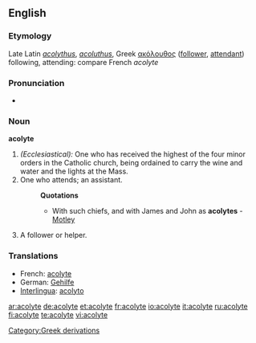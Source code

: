 ==English==

===Etymology===
Late Latin ''[[acolythus]]'', ''[[acoluthus]]'', Greek [[ακόλουθος]] ([[follower]], [[attendant]]) following, attending: compare French ''acolyte''

===Pronunciation===
*{{audio|en-us-acolyte.ogg|Audio (US)}}

===Noun===
'''acolyte'''

#''(Ecclesiastical):'' One who has received the highest of the four minor orders in the Catholic church, being ordained to carry the wine and water and the lights at the Mass.
#One who attends; an assistant. 
#:'''Quotations'''
#:*With such chiefs, and with James and John as '''acolytes''' - [[Motley]]
# A follower or helper.

===Translations===
*French: [[acolyte]] 
*German: [[Gehilfe]] 
*[[Interlingua]]: [[acolyto]]

[[Category:Greek derivations]]

[[ar:acolyte]]
[[de:acolyte]]
[[et:acolyte]]
[[fr:acolyte]]
[[io:acolyte]]
[[it:acolyte]]
[[ru:acolyte]]
[[fi:acolyte]]
[[te:acolyte]]
[[vi:acolyte]]
